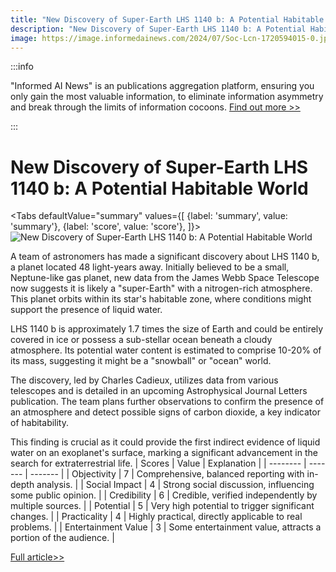 ```yaml
---
title: "New Discovery of Super-Earth LHS 1140 b: A Potential Habitable World"
description: "New Discovery of Super-Earth LHS 1140 b: A Potential Habitable World"
image: https://image.informedainews.com/2024/07/Soc-Lcn-1720594015-0.jpg
---
```



:::info

"Informed AI News" is an publications aggregation platform, ensuring you only gain the most valuable information, to eliminate information asymmetry and break through the limits of information cocoons.  [Find out more >>](/)

:::

# New Discovery of Super-Earth LHS 1140 b: A Potential Habitable World


<Tabs
	defaultValue="summary"
	values={[
	{label: 'summary', value: 'summary'},
	{label: 'score', value: 'score'},
]}>
<TabItem value="summary">
<img
  src="https://image.informedainews.com/2024/07/Soc-Lcn-1720594015-0.jpg"
  alt="New Discovery of Super-Earth LHS 1140 b: A Potential Habitable World"
/>



A team of astronomers has made a significant discovery about LHS 1140 b, a planet located 48 light-years away. Initially believed to be a small, Neptune-like gas planet, new data from the James Webb Space Telescope now suggests it is likely a "super-Earth" with a nitrogen-rich atmosphere. This planet orbits within its star's habitable zone, where conditions might support the presence of liquid water.

LHS 1140 b is approximately 1.7 times the size of Earth and could be entirely covered in ice or possess a sub-stellar ocean beneath a cloudy atmosphere. Its potential water content is estimated to comprise 10-20% of its mass, suggesting it might be a "snowball" or "ocean" world.

The discovery, led by Charles Cadieux, utilizes data from various telescopes and is detailed in an upcoming Astrophysical Journal Letters publication. The team plans further observations to confirm the presence of an atmosphere and detect possible signs of carbon dioxide, a key indicator of habitability.

This finding is crucial as it could provide the first indirect evidence of liquid water on an exoplanet's surface, marking a significant advancement in the search for extraterrestrial life.
</TabItem>
<TabItem value="score">
	| Scores     | Value   | Explanation |
	| -------- | ------- | ------- |
	| Objectivity  | 7    | Comprehensive, balanced reporting with in-depth analysis.    |
	| Social Impact | 4     | Strong social discussion, influencing some public opinion.    |
	| Credibility    | 6    | Credible, verified independently by multiple sources.    |
	| Potential    | 5    | Very high potential to trigger significant changes.    |
	| Practicality    | 4    | Highly practical, directly applicable to real problems.    |
	| Entertainment Value    | 3    | Some entertainment value, attracts a portion of the audience.    |
</TabItem>
</Tabs>

[Full article>>](https://www.cnbeta.com.tw/articles/science/1437718.htm)
